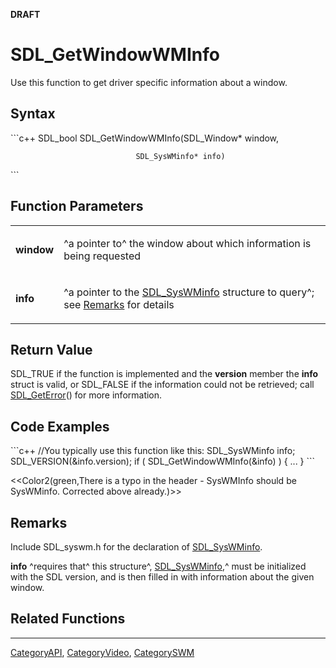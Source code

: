 <!-- pragma section-numbers off -->
<!-- pragma disable-camelcase -->
'''DRAFT'''

= SDL_GetWindowWMInfo =
Use this function to get driver specific information about a window.


== Syntax ==
```c++
SDL_bool SDL_GetWindowWMInfo(SDL_Window*    window,
                             SDL_SysWMinfo* info)
```

== Function Parameters ==
{|
|'''window'''
|^a pointer to^ the window about which information is being requested
|-
|'''info'''
|^a pointer to the [[SDL_SysWMinfo]] structure to query^; see [[#Remarks|Remarks]] for details
|}

== Return Value ==
SDL_TRUE if the function is implemented and the '''version''' member the '''info''' struct is valid, or SDL_FALSE if the information could not be retrieved; call [[SDL_GetError]]() for more information. 

== Code Examples ==
```c++
//You typically use this function like this:
SDL_SysWMinfo info;
SDL_VERSION(&info.version);
if ( SDL_GetWindowWMInfo(&info) ) { ... }
```

<<Color2(green,There is a typo in the header - SysWMInfo should be SysWMinfo. Corrected above already.)>>

== Remarks ==
Include SDL_syswm.h for the declaration of [[SDL_SysWMinfo]].

'''info''' ^requires that^ this structure^, [[SDL_SysWMinfo]],^ must be initialized with the SDL version, and is then filled in with information about the given window.

== Related Functions ==

----
[[CategoryAPI]], [[CategoryVideo]], [[CategorySWM]]
